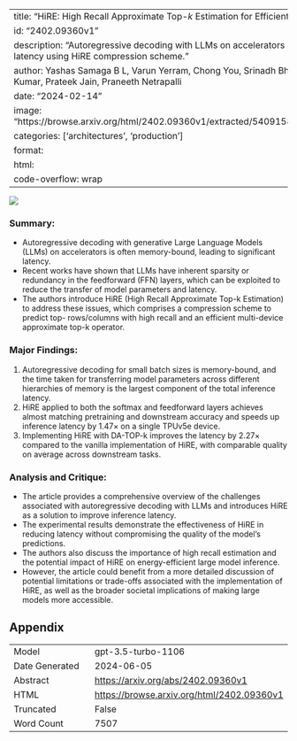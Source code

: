 
---
title: "HiRE: High Recall Approximate Top-$k$ Estimation for Efficient LLM Inference"
id: "2402.09360v1"
description: "Autoregressive decoding with LLMs on accelerators can improve latency using HiRE compression scheme."
author: Yashas Samaga B L, Varun Yerram, Chong You, Srinadh Bhojanapalli, Sanjiv Kumar, Prateek Jain, Praneeth Netrapalli
date: "2024-02-14"
image: "https://browse.arxiv.org/html/2402.09360v1/extracted/5409158/figures/herd.png"
categories: ['architectures', 'production']
format:
  html:
    code-overflow: wrap
---

![](https://browse.arxiv.org/html/2402.09360v1/extracted/5409158/figures/herd.png)

### Summary:
- Autoregressive decoding with generative Large Language Models (LLMs) on accelerators is often memory-bound, leading to significant latency.
- Recent works have shown that LLMs have inherent sparsity or redundancy in the feedforward (FFN) layers, which can be exploited to reduce the transfer of model parameters and latency.
- The authors introduce HiRE (High Recall Approximate Top-k Estimation) to address these issues, which comprises a compression scheme to predict top- rows/columns with high recall and an efficient multi-device approximate top-k operator.

### Major Findings:
1. Autoregressive decoding for small batch sizes is memory-bound, and the time taken for transferring model parameters across different hierarchies of memory is the largest component of the total inference latency.
2. HiRE applied to both the softmax and feedforward layers achieves almost matching pretraining and downstream accuracy and speeds up inference latency by 1.47× on a single TPUv5e device.
3. Implementing HiRE with DA-TOP-k improves the latency by 2.27× compared to the vanilla implementation of HiRE, with comparable quality on average across downstream tasks.

### Analysis and Critique:
- The article provides a comprehensive overview of the challenges associated with autoregressive decoding with LLMs and introduces HiRE as a solution to improve inference latency.
- The experimental results demonstrate the effectiveness of HiRE in reducing latency without compromising the quality of the model's predictions.
- The authors also discuss the importance of high recall estimation and the potential impact of HiRE on energy-efficient large model inference.
- However, the article could benefit from a more detailed discussion of potential limitations or trade-offs associated with the implementation of HiRE, as well as the broader societal implications of making large models more accessible.

## Appendix

|          |          |
|----------|----------|
| Model     | gpt-3.5-turbo-1106       |
| Date Generated     | 2024-06-05       |
| Abstract | [https://arxiv.org/abs/2402.09360v1](https://arxiv.org/abs/2402.09360v1)        |
| HTML     | [https://browse.arxiv.org/html/2402.09360v1](https://browse.arxiv.org/html/2402.09360v1)       |
| Truncated       | False       |
| Word Count       | 7507       |